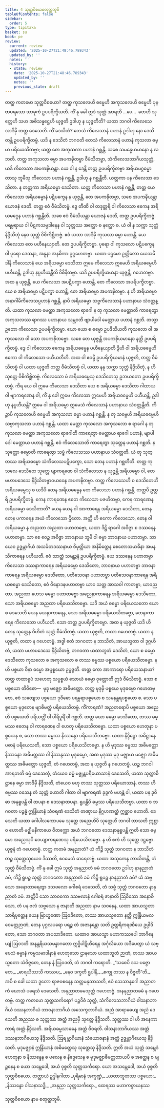 ```yaml
---
title: 4 သုတ္တဝိစယစတုတ္ထဘူမိ
tableOfContents: false
sidebar:
  order: 5
type: tipitaka
basket: su
book: pe
review:
  current: review
  updated: '2025-10-27T21:48:46.789343'
  updated_by: ''
  notes: ''
  history:
  - state: review
    date: '2025-10-27T21:48:46.789343'
    updated_by: ''
    notes: ''
    previous_state: draft
---
```



<ReviewStatus review={frontmatter.review} showDetails={true} />

<HypothesisAnnotation frontmatter={frontmatter} />

<DynamicBreadcrumb />

<Division number="40" book="pe" e="ch" v="27" p="219">

<Paragraph number="447" book="pe">
တတ္ထ ကတမော သုတ္တဝိစယော?
</Paragraph>

<Paragraph number="448" book="pe">
တတ္ထ ကုသလေဟိ ဓမ္မေဟိ အကုသလေဟိ ဓမ္မေဟိ ပုဗ္ဗာပရသော သာဓုကံ ဥပပရိက္ခိယတိ. ကိံ နု ခေါ ဣဒံ သုတ္တံ အာရဘိ …ပေ…  တေဟိ သုတ္တေဟိ သဟ အဓိသန္နဋ္ဌေဟိ ယုဇ္ဇတိ ဥဒါဟု န ယုဇ္ဇတီတိ?
</Paragraph>

<Paragraph number="449" book="pe">
ယထာ ဘဂဝါ ကိလေသေ အာဒိမှိ တတ္ထ ဒေသေတိ. ကိံ ဒေသိတံ? တေသံ ကိလေသာနံ ပဟာနံ ဥဒါဟု နော ဒေသိတန္တိ ဥပပရိက္ခိတဗ္ဗံ. ယဒိ န ဒေသိတံ ဘဂဝတိ တေသံ ကိလေသာနံ ပဟာနံ ကုသလာ ဓမ္မာ ပရိယေသိတဗ္ဗာ; ယတ္ထ တေ အကုသလာ ပဟာနံ ဂစ္ဆန္တိ. သစေ သမန္နေဟမာနော န လဘတိ. တတ္ထ အကုသလာ ဓမ္မာ အပကဍ္ဎိတဗ္ဗာ ဝီမံသိတဗ္ဗာ, သံကိလေသဘာဂိယသုတ္တံ, ယဒိ ကိလေသာ အပကဍ္ဎိယန္တာ. ယေ ဝါ န ဒေန္တိ တတ္ထ ဥပပရိက္ခိတဗ္ဗာ အရိယမဂ္ဂဓမ္မာ တာသု ဘူမီသု ကိလေသာ ပဟာနံ ဂစ္ဆန္တိ, ဥဒါဟု န ဂစ္ဆန္တီတိ. ယတ္တကာ ပန ကိလေသာ ဒေသိတာ. န တတ္တကာ အရိယဓမ္မာ ဒေသိတာ. ယတ္ထ ကိလေသာ ပဟာနံ ဂစ္ဆန္တိ, တတ္ထ ယေ ကိလေသာ အရိယဓမ္မာနံ ပဋိပက္ခေန န ယုဇ္ဇန္တိ, တေ အပကဍ္ဎိတဗ္ဗာ, သစေ အပကဍ္ဎိယန္တာ ယောဇနံ ဒေတိ. တတ္ထ ဧဝံ ဝီမံသိတဗ္ဗံ. ဒွေ တီဏိ ဝါ တဒုတ္တရိ ဝါ ကိလေသာ ဧကေန အရိယမဂ္ဂေန ပဟာနံ ဂစ္ဆန္တီတိ. သစေ ဧဝံ ဝီမံသိယန္တာ ယောဇနံ ဒေတိ, တတ္ထ ဥပပရိက္ခိတဗ္ဗံ. ပရမ္ပရာယ ဝါ ပိဋကသမ္ပဒါနေန ဝါ သုတ္တဿ အတ္ထော စ နတ္ထော စ. ယံ ဝါ န သက္ကာ သုတ္တံ နိဒ္ဒိသိတုံ နေဝ သုတ္တံ ဝိစိကိစ္ဆိတဗ္ဗံ. ဧဝံ ယထာ အာဒိမှိ ကုသလာ ဓမ္မာ ဟောန္တိ. ယေ ကိလေသာ တေ ပဟီနေယျာတိ. တေ ဥပပရိက္ခိတဗ္ဗာ. ပုရော ဝါ ကုသလော ပဋိပက္ခေန ဝါ ပုရော ဒေသနာ, အနူနာ အနဓိကာ ဥဂ္ဂဟေတဗ္ဗာ. ယထာ ပဌမော ဥတ္တိလော ယေသမိဒါနိ ကိလေသာနံ ယေ အရိယဓမ္မာ ဒေသိတာ ဣမေ ကိလေသာ ဣမေဟိ အရိယဓမ္မေဟိ ပဟီယန္တိ, ဥဒါဟု နပ္ပဟီယန္တီတိ ဝိစိနိတဗ္ဗာ. ယဒိ ဥပပရိက္ခိယမာနာ ယုဇ္ဇန္တိ, ဂဟေတဗ္ဗာ. အထ န ယုဇ္ဇန္တိ, ယေ ကိလေသာ အပဋိပက္ခာ ဟောန္တိ, တေ ကိလေသာ အပရိပက္ခိတဗ္ဗာ. ယေ စ အရိယဓမ္မာ ပဋိပက္ခာ ဟောန္တိ, တေ အရိယဓမ္မာ အပကဍ္ဎိတဗ္ဗာ. န ဟိ အရိယဓမ္မာ အနာဂါမိကိလေသပ္ပဟာနံ ဂစ္ဆန္တိ, နာပိ အရိယဓမ္မာ သဗ္ဗကိလေသာနံ ပဟာနာယ သံဝတ္တန္တိ. ယထာ ကုသလာ မေတ္တာ အကုသလော ရာဂေါ န တု ကုသလာ မေတ္တာတိ ကာရေတွာ အကုသလဿ ရာဂဿ ပဟာနာယ သမ္ဘဝတိ ဗျာပါဒေါ မေတ္တာယ ပဟာနံ ဂစ္ဆတိ. တသ္မာ ဥဘော ကိလေသာ ဥပပရိက္ခိတဗ္ဗာ. ယော ယော စ ဓမ္မော ဥပဒိသိယတိ ကုသလော ဝါ အကုသလော ဝါ သော အပကဍ္ဎိတဗ္ဗော. သစေ တေ ယုဇ္ဇန္တိ အပကဍ္ဎိယမာနော နတ္ထိ ဥပပရိက္ခိတဗ္ဗံ. ဒွေ ဝါ ကိလေသာ ဧကေန အရိယဓမ္မေန ပဟီနေယျာတိ ဒွီဟိ ဝါ အရိယဓမ္မေဟိ ဧကော ဝါ ကိလေသော ပဟီယတီတိ.
</Paragraph>

<Paragraph number="450" book="pe">
အထ ဝါ ဧဝမ္ပိ ဥပပရိက္ခိယမာနံ ယုဇ္ဇတိ, တတ္ထ ဝီမံသိတဗ္ဗံ ဝါ ယထာ ယုဇ္ဇတိ တတ္ထ ဝီမံသိတဗ္ဗံ ဝါ, ယထာ နနု သက္ကာ သုတ္တံ နိဒ္ဒိသိတုံ, န ဟိ သုတ္တေ ဝိစိကိစ္ဆိတဗ္ဗံ. ကိလေသော မံ အရိယဓမ္မေသု ဒေသိတေသု ဥဘယတော ဥပပရိက္ခိတဗ္ဗံ. ကိရ ယေ ဝါ ဣမေ ကိလေသာ ဒေသိတာ ယေ စ အရိယဓမ္မာ ဒေသိတာ ဂါထာယ ဝါ ဗျာကရဏေန ဝါ, ကိံ နု ခေါ ဣမေ ကိလေသာ ဣမေဟိ အရိယဓမ္မေဟိ ပဟီယန္တိ, ဥဒါဟု နပ္ပဟီယန္တိ? ဣမေ ဝါ အရိယဓမ္မာ ဣမေသံ ကိလေသာနံ ပဟာနာယ သံဝတ္တန္တီတိ. ကိဉ္စာပိ ကုသလေဟိ ဓမ္မေဟိ အကုသလာ ဓမ္မာ ပဟာနံ ဂစ္ဆန္တိ. န တု သဗ္ဗေဟိ အရိယဓမ္မေဟိ သဗ္ဗာကုသလာ ပဟာနံ ဂစ္ဆန္တိ. ယထာ မေတ္တာ ကုသလော အကုသလော စ ရာဂေါ န တု ကုသလာ မေတ္တာ အကုသလော ရာဂေါတိ ကာရေတွာ မေတ္တာယ ရာဂေါ ပဟာနံ, ဗျာပါဒေါ မေတ္တာယ ပဟာနံ ဂစ္ဆန္တိ. ဧဝံ ကိလေသောတိ ကာရေတွာ သုတ္တေန ပဟာနံ ဂစ္ဆတိ. န သုတ္တော ဓမ္မောတိ ကာရေတွာ သဗ္ဗံ ကိလေသဿ ပဟာနာယ သံဝတ္တတိ. ယံ တု သုတ္တဿ အရိယဓမ္မော သံကိလေသပဋိပက္ခော, သော တေန ပဟာနံ ဂစ္ဆတီတိ.
</Paragraph>

</Division>
<Division number="41" book="pe" e="ch" v="27" p="220">

<Paragraph number="451" book="pe">
တတ္ထ ကုသလေ ဒေသိတေ သုတ္တေ ဗျာကရဏေ ဝါ သံကိလေသာ န ယုဇ္ဇန္တိ အရိယဓမ္မာ ဝါ, တေ မဟာပဒေသေ နိဒ္ဒိသိတဗ္ဗာဝယဝေန အပကဍ္ဎိတဗ္ဗာ. တတ္ထ ကိလေသေဟိ စ ဒေသိတေဟိ အရိယဓမ္မေသု စ ယဒိပိ တေန အရိယဓမ္မေန တေ ကိလေသာ ပဟာနံ ဂစ္ဆန္တိ. တတ္ထပိ ဥတ္တရိ ဥပပရိက္ခိတဗ္ဗံ. ကေန ကာရဏေန ဧတေ ကိလေသာ ပဇဟိတဗ္ဗာ, ကေန ကာရဏေန အရိယဓမ္မာ ဒေသိတာတိ? ယေန ယေန ဝါ အာကာရေန အရိယဓမ္မာ ဒေသိတာ, တေန တေန ပကာရေန အယံ ကိလေသော ဌိတော. အတ္ထိ ဟိ ဧကော ကိလေသော, တေန ဝါ အရိယဓမ္မာ န အညထာ အညထာ ပဟာတဗ္ဗော, ယထာ ဒိဋ္ဌိ ရာဂေါ အဝိဇ္ဇာ စ ဒဿနေန ပဟာတဗ္ဗာ. သာ စေ ဧဝဉ္စ အဝိဇ္ဇာ ဘာဝနာယ ဘူမိ ဝါ ဓမ္မာ ဘာဝနာယ ပဟာတဗ္ဗာ. သာယေဝ ဥဒ္ဓမ္ဘာဂိယံ အသင်္ခတဒဿနာယ ဝိမုတ္တိယာ အနိမိတ္တေန စေတောသမာဓိနာ အမနသိကာရေန ပဟီယတိ. ဧဝံ သာတ္ထံ သဗျဉ္ဇနံ ဥပပရိက္ခိတဗ္ဗံ. ယေ ဒဿနေန ပဟာတဗ္ဗာ ကိလေသာ ဒဿနာကာရေန အရိယဓမ္မော ဒေသိတော, ဘာဝနာယ ပဟာတဗ္ဗာ ဘာဝနာကာရေန အရိယဓမ္မော ဒေသိတော, ပတိသေဝနာ ပဟာတဗ္ဗာ ပတိသေဝနာကာရေန အရိယဓမ္မော ဒေသိတော, ဧဝံ ဝိနောဒနပဟာတဗ္ဗာ ယာဝ သတ္တ အာသဝါ ကာတဗ္ဗာ, ယာဝညထာ. အညထာ ဟေသ ဓမ္မော ပဟာတဗ္ဗော အညေနာကာရေန အရိယဓမ္မော ဒေသိတော, သော အရိယဓမ္မော အညထာ ပရိယေသိတဗ္ဗော. ယဒိ အယံ ဓမ္မော ပရိယေသတော ယော စ ဒေသေတိ ယေန ယေနာကာရေန, သော အရိယဓမ္မော ပရိယေသိတဗ္ဗော, တေနာကာရေန ကိလေသော ပဟီယတိ. သော တတ္ထ ဥပပရိက္ခိတဗ္ဗော. အထ န ယုဇ္ဇတိ ယဒိ ဟိ တေန သုတ္တေန ဝိဟိတံ သုတ္တံ ဝီမံသိတဗ္ဗံ. ယထာ ယုဇ္ဇတိ, တထာ ဂဟေတဗ္ဗံ. ယထာ န ယုဇ္ဇတိ, တထာ န ဂဟေတဗ္ဗံ, အဒ္ဓါ ဧတံ ဘဂဝတာ န ဘာသိတံ, အာယသ္မတာ ဝါ ဒုဂ္ဂဟိတံ, ယထာ မဟာပဒေသေ နိဒ္ဒိသိတဗ္ဗံ, ဘဂဝတာ ယထာဘူတံ ဒေသိတံ, ယော စ ဓမ္မော ဒေသိတော ကုသလော စ အကုသလော စ တဿ ဓမ္မဿ ပစ္စယော ပရိယေသိတဗ္ဗော. န ဟိ ပစ္စယာ ဝိနာ ဓမ္မော အပ္ပစ္စယော ဥပ္ပဇ္ဇတိ. တတ္ထ ကော အာကာရော ပရိယေသနာယ?
</Paragraph>

<Paragraph number="452" book="pe">
တတ္ထ တထာရူပံ သဟေတု သပ္ပစ္စယံ သောယံ ဓမ္မော ဝုတ္တောတိ ဣဒံ ဝီမံသိတဗ္ဗံ. သော စ ပစ္စယော တိဝိဓော—  မုဒု မဇ္ဈော အဓိမတ္တော. တတ္ထ မုဒုမှိ ပစ္စယေ မုဒုဓမ္မော ဂဟေတဗ္ဗော, ဧဝံ သတျေသ ပစ္စယော ဒုဝိဓော ပရမ္ပရာပစ္စယော စ သမနန္တရပစ္စယော စ. သော ပစ္စယော မုဒုတေန ဗျာဓိမတ္တံ ပရိယေသိတဗ္ဗံ. ကိံကာရဏံ? အညတရောပိ ပစ္စယော အညေဟိ ပစ္စယေဟိ ပရိယတ္တိံ ဝါ ပါရိပူရိံ ဝါ ဂစ္ဆတိ. တတ္ထ ယော ဓမ္မော ဒေသိတော, တဿ ဓမ္မဿ ဧတေန ဝါ ကာရဏေန ဝါ ဟေတု ပရိယေသိတဗ္ဗော. ယထာ ပစ္စယော ဟေတုနာ ပစ္စယေန စ, သော တဿ ဓမ္မဿ နိဿန္ဒော ပရိယေသိတဗ္ဗော. ယထာ နိဒ္ဒိဋ္ဌော အဓိဋ္ဌာနေ ပဓာနံ ပရိယေသတိ, သော ပစ္စယော ပရိယေသိတဗ္ဗော. န ဟိ မုဒုဿ ဓမ္မဿ အဓိမတ္တော နိဿန္ဒော အဓိမတ္တဿ ဝါ နိဿန္ဒဿ မုဒုဓမ္မော, အထ မုဒုဿ မုဒု မဇ္ဈာယ မဇ္ဈော အဓိမတ္တဿ အဓိမတ္တော ယုဇ္ဇတိ, တံ ဂဟေတဗ္ဗံ, အထ န ယုဇ္ဇတိ န ဂဟေတဗ္ဗံ. ယဉ္စ ဘဂဝါ အာရဘတိ ဓမ္မံ ဒေသေတုံ, တံယေဝ ဓမ္မံ မဇ္ဈန္တပရိယောသာနံ ဒေသေတိ, ယထာ သုတ္တာဓိဋ္ဌာနေ ဓမ္မာ အာဒိမှိ နိဒ္ဒိသတိ, တံယေဝ ဗဟု တဿ သုတ္တဿ ပရိယောသာနံ. တဿ ဟိ ဓမ္မဿ ဝသေန တံ သုတ္တံ ဟောတိ ဂါထာ ဝါ ဗျာကရဏံ ခုဒ္ဒကံ မဟန္တံ ဝါ, ယထာ ပန ဒုဝိဓာ အနုရူပန္တိ ဝါ ထပနာ စ ဒေသနာထပနာ. ရူပန္တိပိ ဓမ္မဿ ပရိယေသိတဗ္ဗာ. ယထာ စ ဘဂဝတာ ပဉ္စန္နံ ဣန္ဒြိယာနံ သံဝရဏံ ဒေသိတံ တဏှာယ နိဂ္ဂဟဏတ္ထံ ဣစ္ဆာဝ ဟောတိ. ဒေသေတိ ယထာ ဂေါပါလကောပမေ သုတ္တေ အညေဟိပိ သုတ္တေဟိ ဘဂဝါ ဘာသတိ ဣစ္ဆာဝ ဟောတိ မဇ္ဈိမနိကာယေ ဝိတက္ကော အယံ ဘဂဝတော ဒေသနာနုရူပန္တိ ဣတိ သော ဓမ္မော အညေသုပိ ဝေယျာကရဏေသု ပရိယေသိတဗ္ဗော. န ဟိ ဧကံ ဟိ သုတ္တေ ဒဋ္ဌဗ္ဗော. ယုဇ္ဇနံ တံ ဂဟေတဗ္ဗံ.
</Paragraph>

</Division>
<Division number="42" book="pe" e="ch" v="27" p="222">

<Paragraph number="453" book="pe">
တတ္ထ ကတမံ အနုညာတံ? ယံ ကိဉ္စိ သုတ္တံ ဘဂဝတာ န ဘာသိတံ တဉ္စ သုတ္တေသုယေဝ ဒိဿတိ, ဧဝမေတံ ဓာရေတဗ္ဗံ. ယထာ အသုကေန ဘာသိတန္တိ, တံ သုတ္တံ ဝီမံသိတဗ္ဗံ. ကိံ နု ခေါ ဣမံ သုတ္တံ အနုညာတံ ခမံ ဘဂဝတော ဥဒါဟု နာနုညာတံ ခမံ, ကိဉ္စိ ရူပဉ္စ သုတ္တံ ဘဂဝတော အနုညာတံ ခမံ ကိဉ္စိ ရူပဉ္စ နာနုညာတံ ခမံ? ယံ သဗ္ဗသော အနောတာရေတွာ ဒသဗလော ဂေါစရံ ဒေသေတိ, တံ သဗ္ဗံ သုတ္တံ ဘဂဝတော နာနုညာတံ ခမံ. အတ္ထိပိ သော သာဝကော ဒသဗလာနံ ဂေါစရံ ဇာနာတိ ဩဓိသော အနောဓိသော, တံ ပန ဗလံ သဗ္ဗသော န ဇာနာတိ အညထာ နာမ သဝနေန, ယထာ အာယသ္မတာ သာရိပုတ္တေန ယေန ဗြာဟ္မဏော ဩဝဒိတော, တဿ အာယသ္မတော နတ္ထိ ဣန္ဒြိယဗလဝေမတ္တဉာဏံ, တေန ပုဂ္ဂလပရော ပရဉ္စ တံ အဇာနန္တော သတိ ဥတ္တရိကရဏီယေ ဥပ္ပါဒိတော, သော ဘဂဝတာ အပသာဒိတော. ယထာဝ အာယသ္မာ မဟာကဿပေါ ဘာဂိနေယျံ ဩဝဒတိ အနန္တရိယသမန္နာဂတော ဣဒ္ဓိပါဋိဟီရေန အင်္ဂုလိယော အဒီပေတွာ ယံ သဗ္ဗေသံ ဓမ္မာနံ ကမ္မသမာဒါနာနံ ဟေတုသော ဌာနသော ယထာဘူတံ ဉာဏံ, တဿ အာယသ္မတော သံဝိဇ္ဇတေ, တေန နံ ဩဝဒတိ, တံ ဘဂဝါ ကရောတိ.
</Paragraph>

<Paragraph number="454" type="verses" book="pe">
_“သစေပိ ဒသ ပဇ္ဇောတေ,_  
_ဓာရယိဿသိ ကဿပ;_  
_နေဝ ဒက္ခတိ ရူပါနိ,_  
_စက္ခု တဿ န ဝိဇ္ဇတီ”တိ._  

</Paragraph>

<Paragraph number="455" book="pe">
အပိ စ ခေါ ယထာ ဒူတော ရာဇဝစနေန သတ္တမနုသာသတိ, ဧဝံ သေသာနုဂေါ အညာတကံ ဃောသံ ပရေသံ ဒေသေတိ. အနုညာတခမသုတ္တံ ဂဟေတဗ္ဗံ. အနနုညာတခမံ န ဂဟေတဗ္ဗံ.
</Paragraph>

<Paragraph number="456" book="pe">
တတ္ထ ကတမော သုတ္တသင်္ကရော? ပဉ္စဝိဓံ သုတ္တံ, သံကိလေသဘာဂိယံ ဝါသနာဘာဂိယံ ဒဿနဘာဂိယံ ဘာဝနာဘာဂိယံ အသေက္ခဘာဂိယံ. အညံ အာရာဓေယျ အညံ ဒေသေတိ အညဿ စ သုတ္တဿ အတ္ထံ အညမှိ သုတ္တေ နိဒ္ဒိသတိ. သုတ္တဿ ဝါ ဟိ အနေကာကာရံ အတ္ထံ နိဒ္ဒိသတိ. အရိယဓမ္မသာဓနေ အတ္ထံ ဝိဝရတိ. ဝါသနာဘာဂိယဿ အတ္ထံ ဒဿနဘာဂိယေသု နိဒ္ဒိသတိ. ဩရမ္ဘာဂိယာနံ သံယောဇနာနံ အတ္ထံ ဥဒ္ဓမ္ဘာဂိယေသု နိဒ္ဒိသတိ. မုဒုမဇ္ဈာနံ ဣန္ဒြိယာနံ အဓိမတ္တေသု သုတ္တေသု နိဒ္ဒိသတိ. ဣတိ အယံ သုတ္တံ သမ္ဘေဒံ ဟေတုနာ စ နိဿန္ဒေန စ ဖလေန စ နိဒ္ဒေသေန စ မုဒုမဇ္ဈာဓိမတ္တတာယပိ စ အတ္ထေန စ ဗျဉ္ဇနေန စ ယော သမ္ဘေဒေါ, အယံ ဝုစ္စတိ သုတ္တသင်္ကရော. ယော အသမ္ဘေဒေါ, အယံ ဝုစ္စတိ သုတ္တဝိစယော.

</Paragraph>
</Division>

<Paragraph number="457" type="center" book="pe">
တတ္ထာယံ ဥဒ္ဒါနဂါထာ


</Paragraph>

<Paragraph number="458" type="verses" book="pe">
_ပုရိမာနံ အက္ခဏ္ဍံ,_  
_ယထာဘူတဿ ပစ္စယော;_  
_နိဿန္ဒော ဝါသနာသဒ္ဓိ,_  
_အနုညာ သုတ္တသင်္ကရော._  


</Paragraph>

<Paragraph number="459" type="center" book="pe">
ထေရဿ မဟာကစ္စာယနဿ

  
သုတ္တဝိစယော နာမ စတုတ္ထဘူမိ.
</Paragraph>